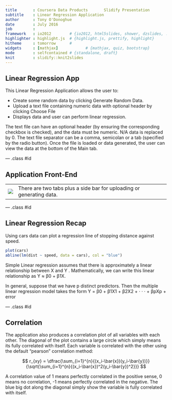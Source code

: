 ```yaml
---
title       : Coursera Data Products       Slidify Presentation
subtitle    : Linear Regression Application
author      : Tony O'Donoghue
date        : July 2016
job         : 
framework   : io2012        # {io2012, html5slides, shower, dzslides, ...}
highlighter : highlight.js  # {highlight.js, prettify, highlight}
hitheme     : tomorrow      # 
widgets     : [mathjax]            # {mathjax, quiz, bootstrap}
mode        : selfcontained # {standalone, draft}
knit        : slidify::knit2slides
---
```


## Linear Regression App

This Linear Regression Application allows the user to:

 - Create some random data by clicking Generate Random Data.
 - Upload a text file containing numeric data with optional header by clicking Choose File
 - Displays data and user can perform linear regression.
 
 The text file can have an optional header (by ensuring the corresponding checkbox is checked), and the data must be numeric. N/A data is replaced by 0.
The text file separator can be a comma, semicolan or a tab (specified by the radio button). Once the file is loaded or data generated, the user can view the data at the bottom of the Main tab. 

--- .class #id 

## Application Front-End

<table>
<tr>
<td>
<img src='assets/img/app.png' >
</td>
<td>
There are two tabs plus a side bar for uploading or generating data.
</td>
</tr>
</table>

--- .class #id

## Linear Regression Recap
Using cars data can plot a regression line of stopping distance against speed.
```r
plot(cars)
abline(lm(dist ~ speed, data = cars), col = "blue")
```
  
Simple Linear regression 
assumes that there is approximately a linear relationship between X and Y . Mathematically, we can write this linear relationship as  Y ≈ β0 + β1X.

In general, suppose that we have p distinct predictors. Then the multiple
linear regression model takes the form
Y = β0 + β1X1 + β2X2 + · · · + βpXp + error

--- .class #id

## Correlation

The application also produces a correlation plot of all variables with each other. The diagonal of the plot contains a large circle which simply means its fully correlated with itself. Each variable is correlated with the other using the default "pearson" correlation method: 
 
$$ r_{xy} =  \dfrac{\sum_{i=1}^{n}{(x_i-\bar{x})(y_i-\bar{y})}}{\sqrt{\sum_{i=1}^{n}{(x_i-\bar{x})^2(y_i-\bar{y})^2}}} $$
  
A correlation value of 1 means perfectly correlated in the positive sense, 0 means no correlation, -1 means perfectly correlated in the negative. The blue big dot along the diagonal simply show the variable is fully correlated with itself.
